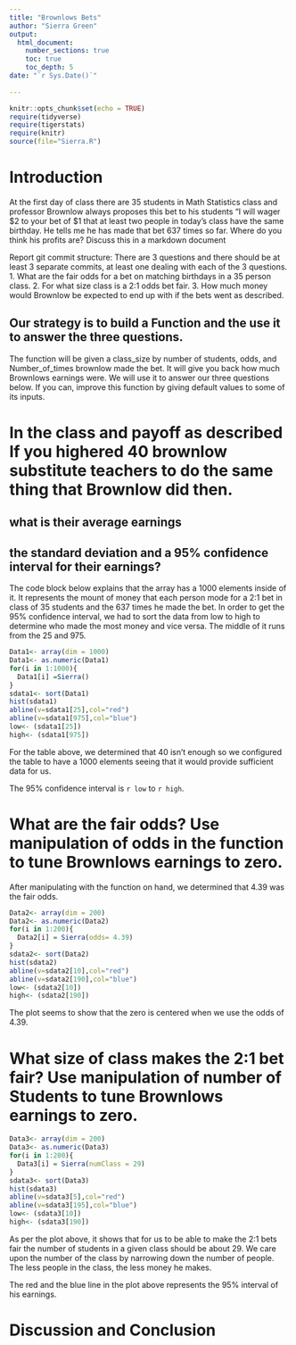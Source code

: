 ```yaml
---
title: "Brownlows Bets"
author: "Sierra Green"
output: 
  html_document:
    number_sections: true
    toc: true
    toc_depth: 5
date: "`r Sys.Date()`"    
    
---
```

```r
knitr::opts_chunk$set(echo = TRUE)
require(tidyverse)
require(tigerstats)
require(knitr)
source(file="Sierra.R")
```


<!-- We recommend you use git branches -- create a separate branch for each major section i.e. Introduction, Methods, Results, Inferential Results, and Discussion and Conclusions - leave the YAML block untouched until the final merge where you put in your own name !-->

# Introduction

<!--In this section you explain what you are trying to show.  Where did the data come from?  What is the research or other question you are trying to answer?!-->

 At the first day of class there are 35 students in Math Statistics class and professor Brownlow always proposes this bet to his students "I will wager $2 to your bet of $1 that at least two people in today's class have  the same birthday.  He tells me he has made that bet 637 times so far. Where do you think his profits are? Discuss this in a markdown document
 
Report git commit structure:
There are 3 questions and there should be at least 3 separate commits, at least one dealing with each of the 3 questions.
1. What are the fair odds for a bet on matching birthdays in a 35 person class.
2. For what size class is a 2:1 odds bet fair.
3. How much money would Brownlow be expected to end up with if the bets went as described.

## Our strategy is to build a Function and the use it to answer the three questions. 

The function will be given a class_size by number of students, odds, and Number_of_times brownlow made the bet.  It will give you back how much Brownlows earnings were. We will use it to answer our three questions below. If you can, improve this function by giving default values to some of its inputs. 

# In the class and payoff as described  If you highered 40 brownlow substitute teachers to do the same thing that Brownlow did then.
## what is their average earnings
## the standard deviation and a 95% confidence interval for their earnings?
  
<!--Explain and display your method of coming up with a 95% confidence interval of  professor Brownlows winnings (or losings)-->



The code block below explains that the array has a 1000 elements inside of it. It represents the mount of money that each person mode for a 2:1 bet in class of 35 students and the 637 times he made the bet. In order to get the 95% confidence interval, we had to sort the data from low to high to determine who made the most money and vice versa. The middle of it runs from the 25 and 975.



```r
Data1<- array(dim = 1000)
Data1<- as.numeric(Data1)
for(i in 1:1000){
  Data1[i] =Sierra()
}
sdata1<- sort(Data1)
hist(sdata1)
abline(v=sdata1[25],col="red")
abline(v=sdata1[975],col="blue")
low<- (sdata1[25])
high<- (sdata1[975])
```


For the table above, we determined that 40 isn't enough so we configured the table to have a 1000 elements seeing that it would provide sufficient data for us.

The 95% confidence interval is `r low` to `r high`.



# What are the fair odds? Use manipulation of odds in the function to tune Brownlows earnings to zero. 


<!--Decide on your methods:  In this section explain the approach you will take to attack the issue --- how will you decide on a likely estimate of professor Brownlow's earnings or losses after 637 bets. Also explain how you construct a 95% confidence interval about your estimate of his winnings !-->


After manipulating with the function on hand, we determined that 4.39 was the fair odds.


```r
Data2<- array(dim = 200)
Data2<- as.numeric(Data2)
for(i in 1:200){
  Data2[i] = Sierra(odds= 4.39)
}
sdata2<- sort(Data2)
hist(sdata2)
abline(v=sdata2[10],col="red")
abline(v=sdata2[190],col="blue")
low<- (sdata2[10])
high<- (sdata2[190])
```



The plot seems to show that the zero is centered when we use the odds of 4.39.

# What size of class makes the 2:1 bet fair?  Use manipulation of number of Students to tune Brownlows earnings to zero.

<!--Explain and display the results of your method of coming up with the estimate of professor Brownlows betting profits!-->



```r
Data3<- array(dim = 200)
Data3<- as.numeric(Data3)
for(i in 1:200){
  Data3[i] = Sierra(numClass = 29)
}
sdata3<- sort(Data3)
hist(sdata3)
abline(v=sdata3[5],col="red")
abline(v=sdata3[195],col="blue")
low<- (sdata3[10])
high<- (sdata3[190])
```


As per the plot above, it shows that for us to be able to make the 2:1 bets fair the number of students in a given class should be about 29. We care upon the number of the class by narrowing down the number of people. The less people in the class, the less money he makes.

The red and the blue line in the plot above represents the 95% interval of his earnings.



# Discussion and Conclusion

<!--Discussion and conclusion here.  If professor Brownlow is consistantly making or losing money how could he change his payout so that his profits center on zero?  Also discuss what size his class should be in order to have his current scheme balance at zero profit.!-->


